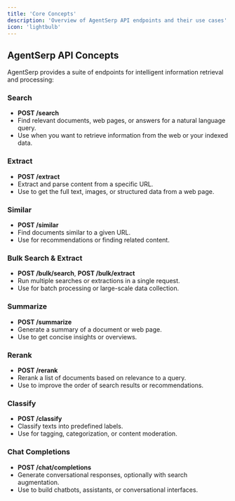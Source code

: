 ```yaml
---
title: 'Core Concepts'
description: 'Overview of AgentSerp API endpoints and their use cases'
icon: 'lightbulb'
---
```


## AgentSerp API Concepts

AgentSerp provides a suite of endpoints for intelligent information retrieval and processing:

### Search
- **POST /search**
- Find relevant documents, web pages, or answers for a natural language query.
- Use when you want to retrieve information from the web or your indexed data.

### Extract
- **POST /extract**
- Extract and parse content from a specific URL.
- Use to get the full text, images, or structured data from a web page.

### Similar
- **POST /similar**
- Find documents similar to a given URL.
- Use for recommendations or finding related content.

### Bulk Search & Extract
- **POST /bulk/search**, **POST /bulk/extract**
- Run multiple searches or extractions in a single request.
- Use for batch processing or large-scale data collection.

### Summarize
- **POST /summarize**
- Generate a summary of a document or web page.
- Use to get concise insights or overviews.

### Rerank
- **POST /rerank**
- Rerank a list of documents based on relevance to a query.
- Use to improve the order of search results or recommendations.

### Classify
- **POST /classify**
- Classify texts into predefined labels.
- Use for tagging, categorization, or content moderation.

### Chat Completions
- **POST /chat/completions**
- Generate conversational responses, optionally with search augmentation.
- Use to build chatbots, assistants, or conversational interfaces.